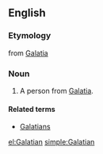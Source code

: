 ==English==
===Etymology===
from [[Galatia]]

===Noun===
{{en-noun}}
# A person from [[Galatia]].

====Related terms====
*[[Galatians]]

[[el:Galatian]]
[[simple:Galatian]]